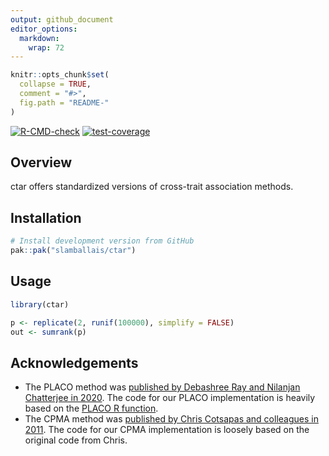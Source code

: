 ```yaml
---
output: github_document
editor_options: 
  markdown: 
    wrap: 72
---
```


<!-- README.md is generated from README.Rmd. Please edit that file -->

```r
knitr::opts_chunk$set(
  collapse = TRUE,
  comment = "#>",
  fig.path = "README-"
)
```

<!-- badges: start -->
[![R-CMD-check](https://github.com/slamballais/ctar/actions/workflows/R-CMD-check.yaml/badge.svg)](https://github.com/slamballais/ctar/actions/workflows/R-CMD-check.yaml)
[![test-coverage](https://github.com/tidyverse/ctar/actions/workflows/test-coverage.yaml/badge.svg)](https://github.com/tidyverse/ctar/actions/workflows/test-coverage.yaml)
<!-- badges: end -->

## Overview

ctar offers standardized versions of cross-trait association methods.

## Installation

::: pkgdown-devel
```r
# Install development version from GitHub
pak::pak("slamballais/ctar")
```
:::

## Usage

```r
library(ctar)

p <- replicate(2, runif(100000), simplify = FALSE)
out <- sumrank(p)
```

## Acknowledgements

* The PLACO method was [published by Debashree Ray and Nilanjan Chatterjee in 2020](https://doi.org/10.1371/journal.pgen.1009218). The code for our PLACO implementation is heavily based on the [PLACO R function](https://github.com/RayDebashree/PLACO).
* The CPMA method was [published by Chris Cotsapas and colleagues in 2011](https://doi.org/10.1371/journal.pgen.1002254). The code for our CPMA implementation is loosely based on the original code from Chris.
